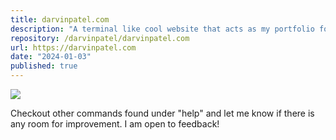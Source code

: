 ```yaml
---
title: darvinpatel.com
description: "A terminal like cool website that acts as my portfolio for techies, powered by Next.js"
repository: /darvinpatel/darvinpatel.com
url: https://darvinpatel.com
date: "2024-01-03"
published: true
---
```


[![](https://github.com/darvinpatel/darvinpatel/blob/main/images/darvinpatel.com.gif?raw=true)](https://www.darvinpatel.com/)

Checkout other commands found under "help" and let me know if there is any room for improvement. I am open to feedback!